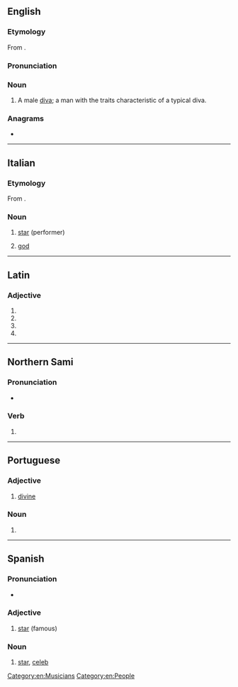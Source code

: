 {{also|диво}}
==English==

===Etymology===
From {{bor|en|it|divo}}.

===Pronunciation===
{{IPA|en|/ˈdiːvoʊ/}}

===Noun===
{{en-noun}}

# A male [[diva]]; a man with the traits characteristic of a typical diva.

===Anagrams===
* {{anagrams|en|a=diov|Ovid|void}}

[[Category:en:Musicians]]
[[Category:en:People]]

----

==Italian==

===Etymology===
From {{bor|it|la|divus}}.

===Noun===
{{it-noun|m|f=diva}}

# [[star]] (performer)
# {{lb|it|poetic}} [[god]]

----

==Latin==

===Adjective===
{{la-adj-form|dīvō}}

# {{inflection of|la|dīvus||dat|m|s}}
# {{inflection of|la|dīvus||dat|n|s}}
# {{inflection of|la|dīvus||abl|m|s}}
# {{inflection of|la|dīvus||abl|n|s}}

----

==Northern Sami==

===Pronunciation===
* {{se-IPA|divọ}}

===Verb===
{{head|se|verb form}}

# {{inflection of|se|divvut||pres|indc|conn|;|2|s|impr|;|impr|conn}}

----

==Portuguese==

===Adjective===
{{pt-adj|div|o}}

# {{lb|pt|poetic}} [[divine]]

===Noun===
{{pt-noun|m|f=diva}}

# {{rfdef|pt}}

----

==Spanish==

===Pronunciation===
* {{es-IPA}}

===Adjective===
{{es-adj|f=diva}}

# [[star]] (famous)

===Noun===
{{es-noun|m|f=diva}}

# [[star]], [[celeb]]